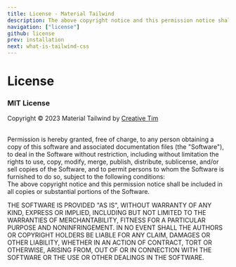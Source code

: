 ```yaml
---
title: License - Material Tailwind
description: The above copyright notice and this permission notice shall be included in all copies or substantial portions of the Software when using Material Tailwind.
navigation: ["license"]
github: license
prev: installation
next: what-is-tailwind-css
---
```


# License

### MIT License

Copyright © 2023 Material Tailwind by [Creative Tim](https://www.creative-tim.com?ref=material-tailwind)

<br />
Permission is hereby granted, free of charge, to any person obtaining a copy of this
software and associated documentation files (the "Software"), to deal in the Software
without restriction, including without limitation the rights to use, copy, modify,
merge, publish, distribute, sublicense, and/or sell copies of the Software, and to
permit persons to whom the Software is furnished to do so, subject to the following
conditions:
<br />
The above copyright notice and this permission notice shall be included in all copies
or substantial portions of the Software.
<br />

THE SOFTWARE IS PROVIDED "AS IS", WITHOUT WARRANTY OF ANY KIND, EXPRESS OR IMPLIED, INCLUDING BUT NOT LIMITED TO THE WARRANTIES OF MERCHANTABILITY, FITNESS FOR A PARTICULAR PURPOSE AND NONINFRINGEMENT. IN NO EVENT SHALL THE AUTHORS OR COPYRIGHT HOLDERS BE LIABLE FOR ANY CLAIM, DAMAGES OR OTHER LIABILITY, WHETHER IN AN ACTION OF CONTRACT, TORT OR OTHERWISE, ARISING FROM, OUT OF OR IN CONNECTION WITH THE SOFTWARE OR THE USE OR OTHER DEALINGS IN THE SOFTWARE.
